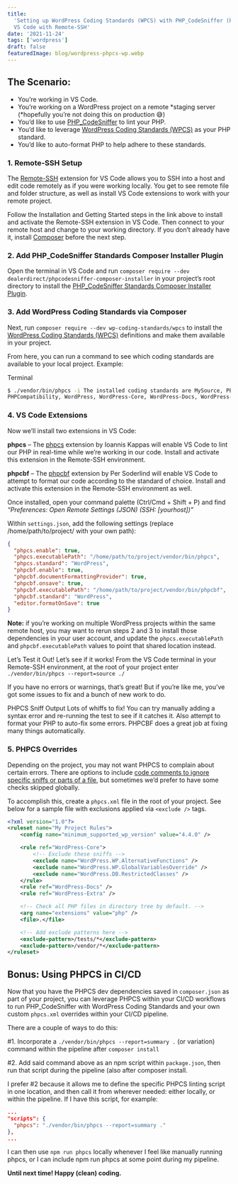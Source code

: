 ```yaml
---
title:
  'Setting up WordPress Coding Standards (WPCS) with PHP_CodeSniffer (PHPCS) and PHP Formatting in
  VS Code with Remote-SSH'
date: '2021-11-24'
tags: ['wordpress']
draft: false
featuredImage: blog/wordpress-phpcs-wp.webp
---
```


## The Scenario:

- You’re working in VS Code.
- You’re working on a WordPress project on a remote *staging server (*hopefully you’re not doing
  this on production 😅)
- You’d like to use [PHP_CodeSniffer](https://github.com/squizlabs/PHP_CodeSniffer) to lint your
  PHP.
- You’d like to leverage
  [WordPress Coding Standards (WPCS)](https://github.com/WordPress/WordPress-Coding-Standards) as
  your PHP standard.
- You’d like to auto-format PHP to help adhere to these standards.

### 1. Remote-SSH Setup

The [Remote-SSH](https://marketplace.visualstudio.com/items?itemName=ms-vscode-remote.remote-ssh)
extension for VS Code allows you to SSH into a host and edit code remotely as if you were working
locally. You get to see remote file and folder structure, as well as install VS Code extensions to
work with your remote project.

Follow the Installation and Getting Started steps in the link above to install and activate the
Remote-SSH extension in VS Code. Then connect to your remote host and change to your working
directory. If you don’t already have it, install [Composer](https://getcomposer.org/download/)
before the next step.

### 2. Add PHP_CodeSniffer Standards Composer Installer Plugin

Open the terminal in VS Code and run
`composer require --dev dealerdirect/phpcodesniffer-composer-installer` in your project’s root
directory to install the
[PHP_CodeSniffer Standards Composer Installer Plugin](https://github.com/Dealerdirect/phpcodesniffer-composer-installer).

### 3. Add WordPress Coding Standards via Composer

Next, run `composer require --dev wp-coding-standards/wpcs` to install the
[WordPress Coding Standards (WPCS)](https://github.com/WordPress/WordPress-Coding-Standards)
definitions and make them available in your project.

From here, you can run a command to see which coding standards are available to your local project.
Example:

<CodeHeader>Terminal</CodeHeader>

```bash
$ ./vendor/bin/phpcs -i The installed coding standards are MySource, PEAR, PSR1, PSR2, Squiz, Zend,
PHPCompatibility, WordPress, WordPress-Core, WordPress-Docs, WordPress-Extra and WordPress-VIP
```

### 4. VS Code Extensions

Now we’ll install two extensions in VS Code:

**phpcs** – The
[phpcs](https://marketplace.visualstudio.com/items?itemName=ikappas.phpcs#review-details) extension
by Ioannis Kappas will enable VS Code to lint our PHP in real-time while we’re working in our code.
Install and activate this extension in the Remote-SSH environment.

**phpcbf** – The
[phpcbf](https://marketplace.visualstudio.com/items?itemName=persoderlind.vscode-phpcbf) extension
by Per Soderlind will enable VS Code to attempt to format our code according to the standard of
choice. Install and activate this extension in the Remote-SSH environment as well.

Once installed, open your command palette (Ctrl/Cmd + Shift + P) and find _“Preferences: Open Remote
Settings (JSON) (SSH: [yourhost])”_

Within `settings.json`, add the following settings (replace /home/path/to/project/ with your own
path):

```json
{
  "phpcs.enable": true,
  "phpcs.executablePath": "/home/path/to/project/vendor/bin/phpcs",
  "phpcs.standard": "WordPress",
  "phpcbf.enable": true,
  "phpcbf.documentFormattingProvider": true,
  "phpcbf.onsave": true,
  "phpcbf.executablePath": "/home/path/to/project/vendor/bin/phpcbf",
  "phpcbf.standard": "WordPress",
  "editor.formatOnSave": true
}
```

**Note:** if you’re working on multiple WordPress projects within the same remote host, you may want
to rerun steps 2 and 3 to install those dependencies in your user account, and update the
`phpcs.executablePath` and `phpcbf.executablePath` values to point that shared location instead.

Let’s Test it Out! Let’s see if it works! From the VS Code terminal in your Remote-SSH environment,
at the root of your project enter `./vendor/bin/phpcs --report=source ./`

If you have no errors or warnings, that’s great! But if you’re like me, you’ve got some issues to
fix and a bunch of new work to do.

PHPCS Sniff Output Lots of whiffs to fix! You can try manually adding a syntax error and re-running
the test to see if it catches it. Also attempt to format your PHP to auto-fix some errors. PHPCBF
does a great job at fixing many things automatically.

### 5. PHPCS Overrides

Depending on the project, you may not want PHPCS to complain about certain errors. There are options
to include
[code comments to ignore specific sniffs or parts of a file](https://github.com/squizlabs/PHP_CodeSniffer/wiki/Advanced-Usage#ignoring-parts-of-a-file),
but sometimes we’d prefer to have some checks skipped globally.

To accomplish this, create a `phpcs.xml` file in the root of your project. See below for a sample
file with exclusions applied via `<exclude />` tags.

```xml
<?xml version="1.0"?>
<ruleset name="My Project Rules">
    <config name="minimum_supported_wp_version" value="4.4.0" />

    <rule ref="WordPress-Core">
        <!-- Exclude these sniffs -->
        <exclude name="WordPress.WP.AlternativeFunctions" />
        <exclude name="WordPress.WP.GlobalVariablesOverride" />
        <exclude name="WordPress.DB.RestrictedClasses" />
    </rule>
    <rule ref="WordPress-Docs" />
    <rule ref="WordPress-Extra" />

    <!-- Check all PHP files in directory tree by default. -->
    <arg name="extensions" value="php" />
    <file>.</file>

    <!-- Add exclude patterns here -->
    <exclude-pattern>/tests/*</exclude-pattern>
    <exclude-pattern>/vendor/*</exclude-pattern>
</ruleset>
```

## Bonus: Using PHPCS in CI/CD

Now that you have the PHPCS dev dependencies saved in `composer.json` as part of your project, you
can leverage PHPCS within your CI/CD workflows to run PHP_CodeSniffer with WordPress Coding
Standards and your own custom `phpcs.xml` overrides within your CI/CD pipeline.

There are a couple of ways to do this:

#1. Incorporate a `./vendor/bin/phpcs --report=summary .` (or variation) command within the pipeline
after `composer install`

#2. Add said command above as an npm script within `package.json`, then run that script during the
pipeline (also after composer install.

I prefer #2 because it allows me to define the specific PHPCS linting script in one location, and
then call it from wherever needed: either locally, or within the pipeline. If I have this script,
for example:

```json
...
"scripts": {
  "phpcs": "./vendor/bin/phpcs --report=summary ."
},
...
```

I can then use `npm run phpcs` locally whenever I feel like manually running phpcs, or I can include
npm run phpcs at some point during my pipeline.

**Until next time! Happy (clean) coding.**

